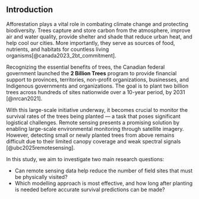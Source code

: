 ## Introduction

Afforestation plays a vital role in combating climate change and protecting biodiversity. Trees capture and store carbon from the atmosphere, improve air and water quality, provide shelter and shade that reduce urban heat, and help cool our cities. More importantly, they serve as sources of food, nutrients, and habitats for countless living organisms[@canada2023_2bt_commitment].

Recognizing the essential benefits of trees, the Canadian federal government launched the **2 Billion Trees** program to provide financial support to provinces, territories, non-profit organizations, businesses, and Indigenous governments and organizations. The goal is to plant two billion trees across hundreds of sites nationwide over a 10-year period, by 2031 [@nrcan2021].

With this large-scale initiative underway, it becomes crucial to monitor the survival rates of the trees being planted — a task that poses significant logistical challenges. Remote sensing presents a promising solution by enabling large-scale environmental monitoring through satellite imagery. However, detecting small or newly planted trees from above remains difficult due to their limited canopy coverage and weak spectral signals [@ubc2025remotesensing].

In this study, we aim to investigate two main research questions:

- Can remote sensing data help reduce the number of field sites that must be physically visited?  
- Which modelling approach is most effective, and how long after planting is needed before accurate survival predictions can be made?